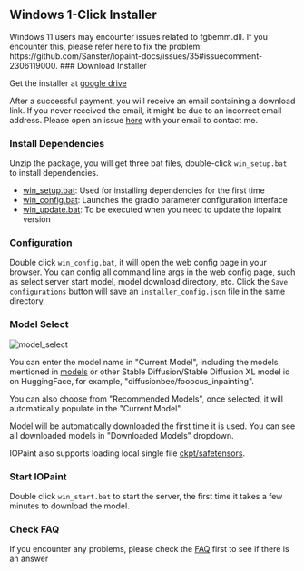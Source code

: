 
## Windows 1-Click Installer

<Callout type="warning" emoji="⚠️">
    Windows 11 users may encounter issues related to fgbemm.dll. If you encounter this, please refer here to fix the problem: https://github.com/Sanster/iopaint-docs/issues/35#issuecomment-2306119000.
</Callout>


<Steps>
### Download Installer

Get the installer at [google drive](https://drive.google.com/file/d/1FFSrCPLkmvES0TZAQkMfy8NmK9xQiZOL/view?usp=drive_link)

After a successful payment, you will receive an email containing a download link. 
If you never received the email, it might be due to an incorrect email address. Please open an issue [here](https://github.com/Sanster/iopaint-docs/issues) with your email to contact me.

### Install Dependencies

Unzip the package, you will get three bat files, double-click `win_setup.bat` to install dependencies.

- [win_setup.bat](https://github.com/Sanster/IOPaint/blob/main/scripts/user_scripts/win_setup.bat): Used for installing dependencies for the first time
- [win_config.bat](https://github.com/Sanster/IOPaint/blob/main/scripts/user_scripts/win_config.bat): Launches the gradio parameter configuration interface
- [win_update.bat](https://github.com/Sanster/IOPaint/blob/main/scripts/user_scripts/win_update.bat): To be executed when you need to update the iopaint version

### Configuration

Double click `win_config.bat`, it will open the web config page in your browser. 
You can config all command line args in the web config page, such as select server start model, model download directory, etc. 
Click the `Save configurations` button will save an `installer_config.json` file in the same directory.

### Model Select

![model_select](../../public/model_select.png)

You can enter the model name in "Current Model", including the models mentioned in [models](https://www.iopaint.com/models) 
or other Stable Diffusion/Stable Diffusion XL model id on HuggingFace, for example, "diffusionbee/fooocus_inpainting".

You can also choose from "Recommended Models", once selected, it will automatically populate in the "Current Model".

Model will be automatically downloaded the first time it is used. You can see all downloaded models in "Downloaded Models" dropdown.

IOPaint also supports loading local single file [ckpt/safetensors](https://www.iopaint.com/models#load-ckptsafetensors).

### Start IOPaint

Double click `win_start.bat` to start the server, the first time it takes a few minutes to download the model.

### Check FAQ

If you encounter any problems, please check the [FAQ](../frequently_asked_questions) first to see if there is an answer

</Steps>

